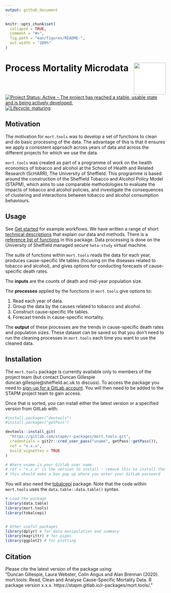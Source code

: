 ```yaml
---
output: github_document
---
```


<!-- README.md is generated from README.Rmd. Please edit that file -->

```r
knitr::opts_chunk$set(
  collapse = TRUE,
  comment = "#>",
  fig.path = "man/figures/README-",
  out.width = "100%"
)
```
# Process Mortality Microdata <img src="logo.png" align="right" style="padding-left:10px;background-color:white;" width="100" height="100" />


<!-- badges: start -->
[![Project Status: Active – The project has reached a stable, usable state and is being actively developed.](https://www.repostatus.org/badges/latest/active.svg)](https://www.repostatus.org/#active)
[![Lifecycle: maturing](https://img.shields.io/badge/lifecycle-maturing-blue.svg)](https://www.tidyverse.org/lifecycle/#maturing)
<!-- badges: end -->

## Motivation
The motivation for `mort.tools` was to develop a set of functions to clean and do basic processing of the data. The advantage of this is that it ensures we apply a consistent approach across years of data and across the different projects for which we use the data.      

`mort.tools` was created as part of a programme of work on the health economics of tobacco and alcohol at the School of Health and Related Research (ScHARR), The University of Sheffield. This programme is based around the construction of the Sheffield Tobacco and Alcohol Policy Model (STAPM), which aims to use comparable methodologies to evaluate the impacts of tobacco and alcohol policies, and investigate the consequences of clustering and interactions between tobacco and alcohol consumption behaviours.   

## Usage
See [Get started](mort-tools.html) for example workflows. We have written a range of short [technical descriptions](https://stapm.gitlab.io/r-packages/mort.tools/articles/index.html) that explain our data and methods. There is a [reference list of functions](https://stapm.gitlab.io/r-packages/mort.tools/reference/index.html) in this package. Data processing is done on the University of Sheffield managed secure `heta-study` virtual machine.     

The suite of functions within `mort.tools` reads the data for each year, produces cause-specific life tables (focusing on the diseases related to tobacco and alcohol), and gives options for conducting forecasts of cause-specific death rates.     

The **inputs** are the counts of death and mid-year population size.   

The **processes** applied by the functions in `mort.tools` give options to:

1. Read each year of data.  
1. Group the data by the causes related to tobacco and alcohol.  
1. Construct cause-specific life tables.  
1. Forecast trends in cause-specific mortality.    

The **output** of these processes are the trends in cause-specific death rates and population sizes. These dataset can be saved so that you don't need to run the cleaning processes in `mort.tools` each time you want to use the cleaned data.    

## Installation
The `mort.tools` package is currently available only to members of the project team (but contact Duncan Gillespie duncan.gillespie@sheffield.ac.uk to discuss). To access the package you need to [sign-up for a GitLab account](https://gitlab.com/). You will then need to be added to the STAPM project team to gain access.      

Once that is sorted, you can install either the latest version or a specified version from GitLab with:     

```r
#install.packages("devtools")
#install.packages("getPass")

devtools::install_git(
  "https://gitlab.com/stapm/r-packages/mort.tools.git", 
  credentials = git2r::cred_user_pass("uname", getPass::getPass()),
  ref = "x.x.x",
  build_vignettes = TRUE
)

# Where uname is your Gitlab user name.
# ref = "x.x.x" is the version to install - remove this to install the latest version
# this should make a box pop up where you enter your GitLab password
```

You will also need the [tobalcepi](https://stapm.gitlab.io/r-packages/tobalcepi/) package. Note that the code within `mort.tools` uses the `data.table::data.table()` syntax.  

```r
# Load the package
library(data.table)
library(mort.tools)
library(tobalcepi)


# Other useful packages
library(dplyr) # for data manipulation and summary
library(magrittr) # for pipes
library(ggplot2) # for plotting
```

## Citation
Please cite the latest version of the package using:  
"Duncan Gillespie, Laura Webster, Colin Angus and Alan Brennan (2020). mort.tools: Read, Clean and Analyse Cause-Specific Mortality Data. R package version x.x.x.  https://stapm.gitlab.io/r-packages/mort.tools/."   



